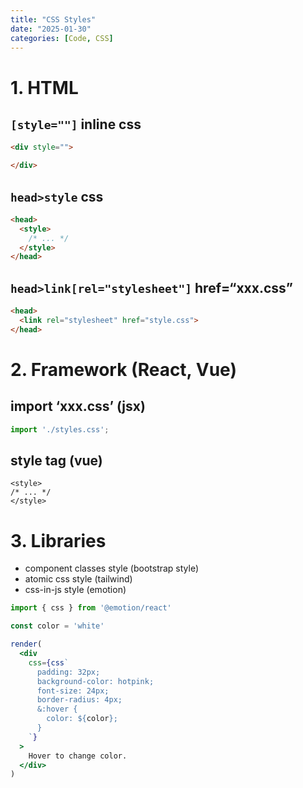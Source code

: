 ```yaml
---
title: "CSS Styles"
date: "2025-01-30"
categories: [Code, CSS]
---
```



# 1. HTML
## `[style=""]` inline css 
```html
<div style="">

</div>
```

## `head>style` css
```html
<head>
  <style>
    /* ... */
  </style>
</head>
```

## `head>link[rel="stylesheet"]` href="xxx.css"
```html
<head>
  <link rel="stylesheet" href="style.css">
</head>
```

# 2. Framework (React, Vue)
## import 'xxx.css' (jsx)
```jsx
import './styles.css';
```
## style tag (vue)
```vue
<style>
/* ... */
</style>
```

# 3. Libraries
- component classes style (bootstrap style)
- atomic css style (tailwind)
- css-in-js style (emotion)
```jsx
import { css } from '@emotion/react'

const color = 'white'

render(
  <div
    css={css`
      padding: 32px;
      background-color: hotpink;
      font-size: 24px;
      border-radius: 4px;
      &:hover {
        color: ${color};
      }
    `}
  >
    Hover to change color.
  </div>
)
```

